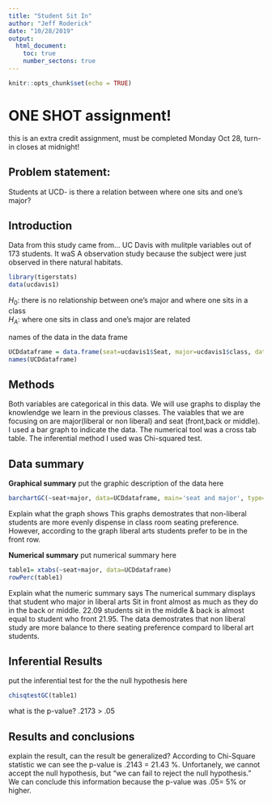 ---
title: "Student Sit In"
author: "Jeff Roderick"
date: "10/28/2019"
output: 
  html_document:
    toc: true
    number_sectons: true
---

```{r setup, include=FALSE}
knitr::opts_chunk$set(echo = TRUE)
```

# ONE SHOT assignment!
this is an extra credit assignment, must be completed Monday Oct 28, turn-in closes at midnight!

## Problem statement: 
Students at UCD- is there a relation between where one sits and one's major? 

## Introduction  

<!-- where is the data found?  Is this an experiment or an observational study?  !-->

Data from this study came from... 
UC Davis with mulitple variables out of 173 students. It waS A observation study because the subject were just observed in there natural habitats. 


```{r include=FALSE, echo=FALSE}
library(tigerstats)
data(ucdavis1)

```

$H_0$: there is no relationship between one's major and where one sits in a class   
$H_A$: where one sits in class and one's major are related  

<!-- Get the data: !-->

names of the data in the data frame

```{r echo=FALSE}
UCDdataframe = data.frame(seat=ucdavis1$Seat, major=ucdavis1$class, data=ucdavis1)
names(UCDdataframe)
```
## Methods

<!--  describe analysis methods here 
what are the variable types, and indicate gaphical, numerical, and inferential methods appropriate
for this question  !--> 
Both variables are categorical in this data. We will use graphs to display the knowlendge we learn in  the previous classes. The vaiables that we are focusing on are major(liberal or non liberal) and seat (front,back or middle). I used a bar graph to indicate the data.
The numerical tool was a cross tab table. The inferential method I used was Chi-squared test.


## Data summary

**Graphical summary**
put the graphic description of the data here

```{r}

barchartGC(~seat+major, data=UCDdataframe, main='seat and major', type='percent', xlab= 'seat preference')


```

Explain what the graph shows
This graphs demostrates that non-liberal students are more evenly dispense in class room seating preference. However, according to the graph liberal arts students prefer to be in the front row. 

**Numerical summary**
put numerical summary here

```{r}
table1= xtabs(~seat+major, data=UCDdataframe)
rowPerc(table1)
```

Explain what the numeric summary says
The numerical summary displays that student who major in liberal arts Sit in front almost as much as they do in the back or middle. 22.09 students sit in the middle & back is almost equal to student who front 21.95. The data demostrates that non liberal study are more balance to there seating preference compard to liberal art students. 

## Inferential Results
put the inferential test for the the null hypothesis here

```{r}
chisqtestGC(table1)
```

what is the p-value?
.2173 > .05

## Results and conclusions

<!-- explain-- is there evidence that certain majors tend to sit in particular areas of the class?  Can the results of this test be generalized to all majors in all universities? !-->

explain the result, can the result be generalized?
According to Chi-Square statistic we can see the p-value is .2143 = 21.43 %. Unfortanely, we cannot accept the null hypothesis, but "we can fail to reject the null hypothesis."
We can conclude this information because the p-value was .05= 5% or higher.

<!--
push results to your github account, turn in the URL

--OR--

If you did not fork my repo to your github account,
create a repository in your github account for this project, get the URL for that repo and 
(in the terminal window..)

$git remote add origin URL_of_your_github_repo
$git push -u origin master

!-->